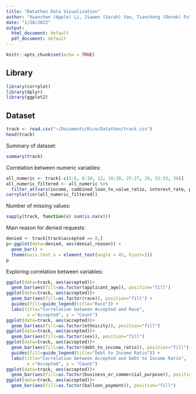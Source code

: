 ```yaml
---
title: "Datathon Data Visualization"
author: "Xuanchen (Apple) Li, Jiawen (Sarah) Yao, Tiancheng (Derek) Fu"
date: "1/28/2022"
output:
  html_document: default
  pdf_document: default
---
```


```r
knitr::opts_chunk$set(echo = TRUE)
```

## Library

```r
library(corrplot)
library(dplyr)
library(ggplot2)
```

## Dataset

```r
track <- read.csv("~/Documents/Rice/Datathon/track.csv")
head(track)
```

Summary of dataset: 

```r
summary(track)
```

Correlation between numeric variables: 

```r
all_numeric <- track[-c(2:6, 8:10, 12, 18:20, 25:27, 29, 31:33, 38)]
all_numeric_filtered <- all_numeric %>% 
  filter_at(vars(income, combined_loan_to_value_ratio, interest_rate, property_value, total_loan_costs), all_vars(!is.na(.)))
corrplot(cor(all_numeric_filtered))

```


Number of missing values: 

```r
sapply(track, function(x) sum(is.na(x)))

```

Main reason for denied requests: 

```r
denied <- track[track$accepted == 0,]
p<-ggplot(data=denied, aes(denial_reason)) +
  geom_bar() + 
  theme(axis.text.x = element_text(angle = 45, hjust=1))
p
```

Exploring correlation between variables: 

```r
ggplot(data=track, aes(accepted))+
  geom_bar(aes(fill=as.factor(applicant_age)), position="fill")
ggplot(data=track, aes(accepted))+
  geom_bar(aes(fill=as.factor(race)), position="fill") + 
  guides(fill=guide_legend(title="Race")) + 
  labs(title="Correlation between Accepted and Race",
        x ="Accepted", y = "Count")
ggplot(data=track, aes(accepted))+
  geom_bar(aes(fill=as.factor(ethnicity)), position="fill")
ggplot(data=track, aes(accepted))+
  geom_bar(aes(fill=as.factor(sex)), position="fill")
ggplot(data=track, aes(accepted))+
  geom_bar(aes(fill=as.factor(debt_to_income_ratio)), position="fill") + 
  guides(fill=guide_legend(title="Debt to Income Ratio")) + 
  labs(title="Correlation between Accepted and Debt to Income Ratio",
        x ="Accepted", y = "Count")
ggplot(data=track, aes(accepted))+
  geom_bar(aes(fill=as.factor(business_or_commercial_purpose)), position="fill")
ggplot(data=track, aes(accepted))+
  geom_bar(aes(fill=as.factor(balloon_payment)), position="fill")

```





